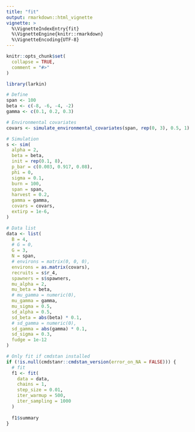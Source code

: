```yaml
---
title: "fit"
output: rmarkdown::html_vignette
vignette: >
  %\VignetteIndexEntry{fit}
  %\VignetteEngine{knitr::rmarkdown}
  %\VignetteEncoding{UTF-8}
---
```


```r
knitr::opts_chunk$set(
  collapse = TRUE,
  comment = "#>"
)
```

```r
library(larkin)
```

```r
# Define
span <- 100
beta <- c(-8, -6, -4, -2)
gamma <- c(0.1, 0.2, 0.3)

# Environmental covariates
covars <- simulate_environmental_covariates(span, rep(0, 3), 0.5, 1)

# Simulation
s <- sim(
  alpha = 2,
  beta = beta,
  init = rep(0.1, 8),
  p_bar = c(0.003, 0.917, 0.08),
  phi = 0,
  sigma = 0.1,
  burn = 100,
  span = span,
  harvest = 0.2,
  gamma = gamma,
  covars = covars,
  extirp = 1e-6,
)

# Data list
data <- list(
  B = 4,
  # G = 0,
  G = 3,
  N = span,
  # environs = matrix(0, 0, 0),
  environs = as.matrix(covars),
  recruits = s$r_4,
  spawners = s$spawners,
  mu_alpha = 2,
  mu_beta = beta,
  # mu_gamma = numeric(0),
  mu_gamma = gamma,
  mu_sigma = 0.5,
  sd_alpha = 0.5,
  sd_beta = abs(beta) * 0.1,
  # sd_gamma = numeric(0),
  sd_gamma = abs(gamma) * 0.1,
  sd_sigma = 0.3,
  fudge = 1e-12
)

```

```r
# Only fit if cmdstan installed
if (!is.null(cmdstanr::cmdstan_version(error_on_NA = FALSE))) {
  # fit
  f1 <- fit(
    data = data,
    chains = 1,
    step_size = 0.01,
    iter_warmup = 500,
    iter_sampling = 1000
  )
  
  f1$summary
}

```
